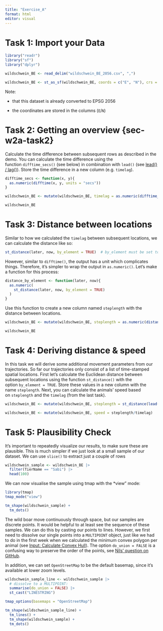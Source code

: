 ```yaml
---
title: "Exercise_A"
format: html
editor: visual
---
```


# Task 1: Import your Data

```r
library("readr")
library("sf")
library("dplyr")

wildschwein_BE <- read_delim("wildschwein_BE_2056.csv", ",")

wildschwein_BE <- st_as_sf(wildschwein_BE, coords = c("E", "N"), crs = 2056)
```

Note:

-   that this dataset is already converted to EPSG 2056

-   the coordinates are stored in the columns (`E`/`N`)

# **Task 2: Getting an overview {sec-w2a-task2}**

Calculate the time difference between subsequent rows as described in the demo. You can calculate the time difference using the function `difftime_secs()` (see below) in combination with `lead()` (see [lead() / lag()](https://computationalmovementanalysis.github.io/FS24/Week2/2_demo_tidyverse.html#sec-lead-lag)). Store the time difference in a new column (e.g. `timelag`).

```r
difftime_secs <- function(x, y){
  as.numeric(difftime(x, y, units = "secs"))
}
```

```r
wildschwein_BE <- mutate(wildschwein_BE, timelag = as.numeric(difftime_secs(lead(DatetimeUTC), DatetimeUTC)))

wildschwein_BE
```

# **Task 3: Distance between locations**

Similar to how we calculated the `timelag` between subsequent locations, we can calculate the distance like so:

```r
st_distance(later, now, by_element = TRUE)  # by_element must be set to TRUE
```

However, similar to `difftime()`, the output has a unit which complicates things. Therefore, it's simpler to wrap the output in `as.numeric()`. Let's make a function for this process:

```r
distance_by_element <- function(later, now){
  as.numeric(
    st_distance(later, now, by_element = TRUE)
  )
}
```

Use this function to create a new column named `steplength` with the distance between locations.

```r
wildschwein_BE <- mutate(wildschwein_BE, steplength = as.numeric(distance_by_element(lead(geometry), geometry)))

wildschwein_BE
```

# **Task 4: Deriving distance & speed**

In this task we will derive some additional movement parameters from our trajectories. So far our trajectories only consist of a list of time-stamped spatial locations. First let's calculate the Euclidean distance between subsequent locations using the function `st_distance()` with the option `by_element = TRUE`. Store these values in a new column with the name `steplength`. Next, you can calculate the animals' speed based on `steplength` and the `timelag` (from the last task).

```r
wildschwein_BE <- mutate(wildschwein_BE, steplength = st_distance(lead(geometry), geometry), by_element = TRUE)

```

```r
wildschwein_BE <- mutate(wildschwein_BE, speed = steplength/timelag)
```

# **Task 5: Plausibility Check**

It's important to repeatedly visualize our results, to make sure these are plausible. This is much simpler if we just look at a small sample of our dataset. We can use `slice()` to extract just a couple of rows

```r
wildschwein_sample <- wildschwein_BE |>
  filter(TierName == "Sabi") |> 
  head(100)
```

We can now visualise the sample using tmap with the \*view" mode:

```r
library(tmap)
tmap_mode("view")

tm_shape(wildschwein_sample) + 
  tm_dots()
```

The wild boar move continuously through space, but our samples are discrete points. It would be helpful to at least see the sequence of these samples. We can do this by casting our points to lines. However, we first need to dissolve our single points into a `MULTIPOINT` object, just like we had to do in the first week when we calculated the minimum convex polygon per animal (see [Input: Calculate Convex Hull](https://computationalmovementanalysis.github.io/FS24/Week1/2_tasks_and_inputs.html#sec-convex-hull)). The option `do_union = FALSE` is a confusing way to preserve the order of the points, see [Nils' question on GitHub](https://github.com/r-spatial/sf/issues/692).

In addition, we can set `OpenStreetMap` to be the default basemap, since it's available at lower zoom levels.

```r
wildschwein_sample_line <- wildschwein_sample |> 
  # dissolve to a MULTIPOINT:
  summarise(do_union = FALSE) |> 
  st_cast("LINESTRING")

tmap_options(basemaps = "OpenStreetMap")

tm_shape(wildschwein_sample_line) +
  tm_lines() +
  tm_shape(wildschwein_sample) + 
  tm_dots()
```
